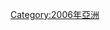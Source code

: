 {{依分類劃分的年份
| m = 2
| c = 0
| d = 0
| y = 6
| cat = 亞洲選舉
| sortkey = 亞洲
| in = 
| parent = 各年亞洲選舉
| subcat = 2006年選舉
}}

[[Category:2006年亞洲|Category:2006年亞洲]]